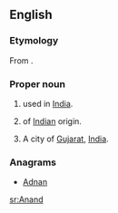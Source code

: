 {{wikipedia}}
==English==

===Etymology===
From {{etyl|sa}} {{term|आनन्द|tr=ānanda||joy, delight, pleasure|lang=sa}}.

===Proper noun===
{{en-proper noun}}

# {{given name|male|from=Sanskrit}} used in [[India]].
# {{surname|from=India|dot=}} of [[Indian]] origin.
# A city of [[Gujarat]], [[India]].

===Anagrams===
* [[Adnan#English|Adnan]]

[[sr:Anand]]